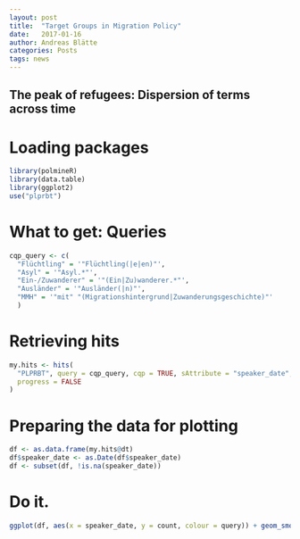 ```yaml
---
layout: post
title:  "Target Groups in Migration Policy"
date:   2017-01-16
author: Andreas Blätte
categories: Posts
tags: news
---
```


## The peak of refugees: Dispersion of terms across time

# Loading packages

```r
library(polmineR)
library(data.table)
library(ggplot2)
use("plprbt")
```


# What to get: Queries

```r
cqp_query <- c(
  "Flüchtling" = '"Flüchtling(|e|en)"',
  "Asyl" = '"Asyl.*"',
  "Ein-/Zuwanderer" = '"(Ein|Zu)wanderer.*"',
  "Ausländer" = '"Ausländer(|n)"',
  "MMH" = '"mit" "(Migrationshintergrund|Zuwanderungsgeschichte)"'
  )
```


# Retrieving hits

```r
my.hits <- hits(
  "PLPRBT", query = cqp_query, cqp = TRUE, sAttribute = "speaker_date",
  progress = FALSE
)
```


# Preparing the data for plotting

```r
df <- as.data.frame(my.hits@dt)
df$speaker_date <- as.Date(df$speaker_date)
df <- subset(df, !is.na(speaker_date))
```


# Do it.

```r
ggplot(df, aes(x = speaker_date, y = count, colour = query)) + geom_smooth()
```
